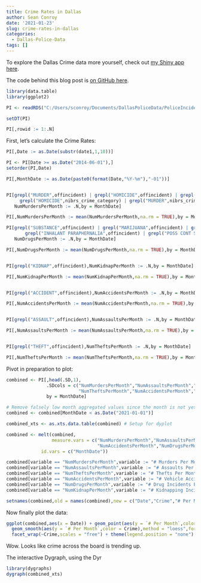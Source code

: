 ```yaml
---
title: Crime Rates in Dallas
author: Sean Conroy
date: '2021-01-23'
slug: crime-rates-in-dallas
categories:
  - Dallas-Police-Data
tags: []
---
```


To explore the Dallas Crime data more yourself, check out [my Shiny app here](https://sean-conroy.shinyapps.io/shinycrimeexplorer/){target="_blank"}.

The code behind this blog post is [on GitHub here](https://github.com/meystingray/meystingray.github.io/blob/master/content/post/2021-01-23-crime-rates-in-dallas/index.RMD){target="_blank"}.


```r

library(data.table)
library(ggplot2)

PI <- readRDS("C:/Users/sconroy/Documents/DallasPoliceData/PoliceIncidents1-9-21.RDS")

setDT(PI)

PI[,rowid := 1:.N]


```



First, let's calculate the Crime Rates:

```r

PI[,Date := as.Date(substr(date1,1,10))]

PI <- PI[Date >= as.Date("2014-06-01"),]
setorder(PI,Date)

PI[,MonthDate := as.Date(paste0(format(Date,"%Y-%m"),"-01"))]


PI[grepl("MURDER",offincident) | grepl("HOMICIDE",offincident) | grepl("MURDER",ucr_offense) | 
     grepl("HOMICIDE",nibrs_crime_category) | grepl("MURDER",nibrs_crime),
   NumMurdersPerMonth := .N,by = MonthDate]

PI[,NumMurdersPerMonth := mean(NumMurdersPerMonth,na.rm = TRUE),by = MonthDate]

PI[grepl("SUBSTANCE",offincident) | grepl("MARIJUANA",offincident) | grepl("DRUG",offincident) | 
       grepl("INHALANT PARAPHERNALIA",offincident) | grepl("POSS CONT SUB PEN GRP,",offincident),
   NumDrugsPerMonth := .N,by = MonthDate]

PI[,NumDrugsPerMonth := mean(NumDrugsPerMonth,na.rm = TRUE),by = MonthDate]


PI[grepl("KIDNAP",offincident),NumKidnapPerMonth := .N,by = MonthDate]

PI[,NumKidnapPerMonth := mean(NumKidnapPerMonth,na.rm = TRUE),by = MonthDate]


PI[grepl("ACCIDENT",offincident),NumAccidentsPerMonth := .N,by = MonthDate]

PI[,NumAccidentsPerMonth := mean(NumAccidentsPerMonth,na.rm = TRUE),by = MonthDate]


PI[grepl("ASSAULT",offincident),NumAssaultsPerMonth := .N,by = MonthDate]

PI[,NumAssaultsPerMonth := mean(NumAssaultsPerMonth,na.rm = TRUE),by = MonthDate]


PI[grepl("THEFT",offincident),NumTheftsPerMonth := .N,by = MonthDate]

PI[,NumTheftsPerMonth := mean(NumTheftsPerMonth,na.rm = TRUE),by = MonthDate]

```



Pivot in preparation to plot:

```r

combined <- PI[,head(.SD,1),
               .SDcols = c("NumMurdersPerMonth","NumAssaultsPerMonth","NumKidnapPerMonth",
                           "NumTheftsPerMonth","NumAccidentsPerMonth","NumDrugsPerMonth"),
               by = MonthDate]

# Remove falsely low month aggregated values since the month is not yet complete.
combined <- combined[MonthDate < as.Date("2021-01-01")]

combined_xts <- as.xts.data.table(combined) # Setup for dyplot

combined <- melt(combined,
                 measure.vars = c("NumMurdersPerMonth","NumAssaultsPerMonth","NumTheftsPerMonth",
                                  "NumAccidentsPerMonth","NumDrugsPerMonth","NumKidnapPerMonth"),
             id.vars = c("MonthDate"))

combined[variable == "NumMurdersPerMonth",variable := "# Murders Per Month"]
combined[variable == "NumAssaultsPerMonth",variable := "# Assaults Per Month"]
combined[variable == "NumTheftsPerMonth",variable := "# Thefts Per Month"]
combined[variable == "NumAccidentsPerMonth",variable := "# Vehicle Accidents Per Month"]
combined[variable == "NumDrugsPerMonth",variable := "# Drug Incidents Per Month"]
combined[variable == "NumKidnapPerMonth",variable := "# Kidnapping Incidents Per Month"]

setnames(combined,old = names(combined),new = c("Date","Crime","# Per Month"))

```



Now finally plot the data:

```r

ggplot(combined,aes(x = Date)) + geom_point(aes(y = `# Per Month`,color = Crime),na.rm = TRUE) +
  geom_smooth(aes(y = `# Per Month`,color = Crime),method = "loess",formula = y ~ x,n = 50,na.rm = TRUE) + 
  facet_wrap(~Crime,scales = "free") + theme(legend.position = "none")


```

Wow.  Looks like crime across the board is trending up.


The interactive Dygraph, using the Dyr
```r

library(dygraphs)
dygraph(combined_xts)

```